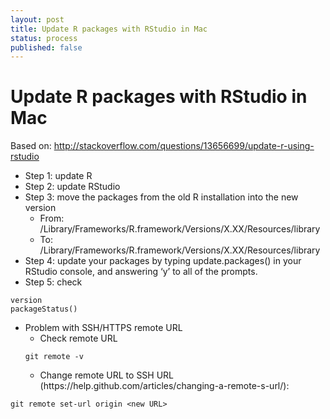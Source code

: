 ```yaml
---
layout: post
title: Update R packages with RStudio in Mac
status: process
published: false
---
```


# Update R packages with RStudio in Mac

Based on: [http://stackoverflow.com/questions/13656699/update-r-using-rstudio](http://stackoverflow.com/questions/13656699/update-r-using-rstudio)

* Step 1: update R
* Step 2: update RStudio
* Step 3: move the packages from the old R installation into the new version
    + From: /Library/Frameworks/R.framework/Versions/X.XX/Resources/library
    + To: /Library/Frameworks/R.framework/Versions/X.XX/Resources/library

* Step 4: update your packages by typing update.packages() in your RStudio console, and answering 'y' to all of the prompts.
* Step 5: check 

```
version
packageStatus()
```

* Problem with SSH/HTTPS remote URL
    + Check remote URL
```
git remote -v
```    

    + Change remote URL to SSH URL (https://help.github.com/articles/changing-a-remote-s-url/):
    
```
git remote set-url origin <new URL>
```    
    
